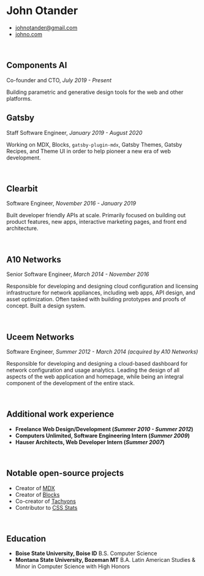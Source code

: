 # John Otander

- [johnotander@gmail.com](mailto:johnotander@gmail.com)
- [johno.com](http://www.johno.com)

<br />

## Components AI

Co-founder and CTO, _July 2019 - Present_

Building parametric and generative design tools for the
web and other platforms.

## Gatsby

Staff Software Engineer, _January 2019 - August 2020_

Working on MDX, Blocks, `gatsby-plugin-mdx`, Gatsby Themes,
Gatsby Recipes, and Theme UI in order to help pioneer a new era of web
development.

<br />

## Clearbit

Software Engineer, _November 2016 - January 2019_

Built developer friendly APIs at scale. Primarily focused
on building out product features, new apps, interactive
marketing pages, and front end architecture.

<br />

## A10 Networks

Senior Software Engineer, _March 2014 - November 2016_

Responsible for developing and designing cloud configuration
and licensing infrastructure for network appliances, including web apps,
API design, and asset optimization. Often tasked with building
prototypes and proofs of concept. Built a design system.

<br />

## Uceem Networks

Software Engineer, _Summer 2012 - March 2014 (acquired by A10 Networks)_

Responsible for developing and designing a cloud-based dashboard
for network configuration and usage analytics. Leading the design
of all aspects of the web application and homepage, while being
an integral component of the development of the entire stack.

<br />

## Additional work experience

- **Freelance Web Design/Development (_Summer 2010 - Summer 2012_)**
- **Computers Unlimited, Software Engineering Intern (_Summer 2009_)**
- **Hauser Architects, Web Developer Intern (_Summer 2007_)**

<br />

## Notable open-source projects

- Creator of [MDX](https://mdxjs.com)
- Creator of [Blocks](https://blocks-ui.com)
- Co-creator of [Tachyons](https://tachyons.io)
- Contributor to [CSS Stats](https://cssstats.com)

<br />

## Education

- **Boise State University, Boise ID** B.S. Computer Science <br />
- **Montana State University, Bozeman MT** B.A. Latin American Studies & Minor in Computer Science with High Honors
